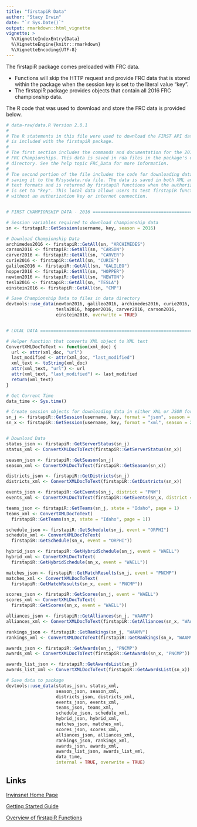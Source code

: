 ```yaml
---
title: "firstapiR Data"
author: "Stacy Irwin"
date: "`r Sys.Date()`"
output: rmarkdown::html_vignette
vignette: >
  %\VignetteIndexEntry{Data}
  %\VignetteEngine{knitr::rmarkdown}
  %\VignetteEncoding{UTF-8}
---
```


The firstapiR package comes preloaded with FRC data.

* Functions will skip the
  HTTP request and provide FRC data that is stored within the package when the
  session key is set to the literal value "key".
* The firstapiR package provides objects that contain all 2016 FRC championship
  data.
  
The R code that was used to download and store the FRC data is provided below.

```R
# data-raw/data.R Version 2.0.1
#
# The R statements in this file were used to download the FIRST API data that
# is included with the firstapiR package.
#
# The first section includes the commands and documentation for the 2016 FIRST
# FRC Championships. This data is saved in rda files in the package's data
# directory. See the help topic FRC_Data for more information.
#
# The second portion of the file includes the code for downloading data and
# saving it to the R/sysdata.rda file. The data is saved in both XML and JSON
# text formats and is returned by firstapiR functions when the authorization key
# is set to "key". This local data allows users to test firstapiR functions
# without an authorization key or internet connection.


# FIRST CHAMPIONSHIP DATA - 2016 ===============================================

# Session variables required to download championship data
sn <- firstapiR::GetSession(username, key, season = 2016)

# Download Championship Data
archimedes2016 <- firstapiR::GetAll(sn, "ARCHIMEDES")
carson2016 <- firstapiR::GetAll(sn, "CARSON")
carver2016 <- firstapiR::GetAll(sn, "CARVER")
curie2016 <- firstapiR::GetAll(sn, "CURIE")
galileo2016 <- firstapiR::GetAll(sn, "GALILEO")
hopper2016 <- firstapiR::GetAll(sn, "HOPPER")
newton2016 <- firstapiR::GetAll(sn, "NEWTON")
tesla2016 <- firstapiR::GetAll(sn, "TESLA")
einstein2016 <- firstapiR::GetAll(sn, "CMP")

# Save Championship Data to files in data directory
devtools::use_data(newton2016, galileo2016, archimedes2016, curie2016,
                   tesla2016, hopper2016, carver2016, carson2016,
                   einstein2016, overwrite = TRUE)


# LOCAL DATA ===================================================================

# Helper function that converts XML object to XML text
ConvertXMLDocToText <- function(xml_doc) {
  url <- attr(xml_doc, "url")
  last_modified <- attr(xml_doc, "last_modified")
  xml_text <- toString(xml_doc)
  attr(xml_text, "url") <- url
  attr(xml_text, "last_modified") <- last_modified
  return(xml_text)
}

# Get Current Time
data_time <- Sys.time()

# Create session objects for downloading data in either XML or JSON formats
sn_j <- firstapiR::GetSession(username, key, format = "json", season = 2016)
sn_x <- firstapiR::GetSession(username, key, format = "xml", season = 2016)


# Download Data
status_json <- firstapiR::GetServerStatus(sn_j)
status_xml <- ConvertXMLDocToText(firstapiR::GetServerStatus(sn_x))

season_json <- firstapiR::GetSeason(sn_j)
season_xml <- ConvertXMLDocToText(firstapiR::GetSeason(sn_x))

districts_json <- firstapiR::GetDistricts(sn_j)
districts_xml <- ConvertXMLDocToText(firstapiR::GetDistricts(sn_x))

events_json <- firstapiR::GetEvents(sn_j, district = "PNW")
events_xml <- ConvertXMLDocToText(firstapiR::GetEvents(sn_x, district = "PNW"))

teams_json <- firstapiR::GetTeams(sn_j, state = "Idaho", page = 1)
teams_xml <- ConvertXMLDocToText(
  firstapiR::GetTeams(sn_x, state = "Idaho", page = 1))

schedule_json <- firstapiR::GetSchedule(sn_j, event = "ORPHI")
schedule_xml <- ConvertXMLDocToText(
  firstapiR::GetSchedule(sn_x, event = "ORPHI"))

hybrid_json <- firstapiR::GetHybridSchedule(sn_j, event = "WAELL")
hybrid_xml <- ConvertXMLDocToText(
  firstapiR::GetHybridSchedule(sn_x, event = "WAELL"))

matches_json <- firstapiR::GetMatchResults(sn_j, event = "PNCMP")
matches_xml <- ConvertXMLDocToText(
  firstapiR::GetMatchResults(sn_x, event = "PNCMP"))

scores_json <- firstapiR::GetScores(sn_j, event = "WAELL")
scores_xml <- ConvertXMLDocToText(
  firstapiR::GetScores(sn_x, event = "WAELL"))

alliances_json <- firstapiR::GetAlliances(sn_j, "WAAMV")
alliances_xml <- ConvertXMLDocToText(firstapiR::GetAlliances(sn_x, "WAAMV"))

rankings_json <- firstapiR::GetRankings(sn_j, "WAAMV")
rankings_xml <- ConvertXMLDocToText(firstapiR::GetRankings(sn_x, "WAAMV"))

awards_json <- firstapiR::GetAwards(sn_j, "PNCMP")
awards_xml <- ConvertXMLDocToText(firstapiR::GetAwards(sn_x, "PNCMP"))

awards_list_json <- firstapiR::GetAwardsList(sn_j)
awards_list_xml <- ConvertXMLDocToText(firstapiR::GetAwardsList(sn_x))

# Save data to package
devtools::use_data(status_json, status_xml,
                   season_json, season_xml,
                   districts_json, districts_xml,
                   events_json, events_xml,
                   teams_json, teams_xml,
                   schedule_json, schedule_xml,
                   hybrid_json, hybrid_xml,
                   matches_json, matches_xml,
                   scores_json, scores_xml,
                   alliances_json, alliances_xml,
                   rankings_json, rankings_xml,
                   awards_json, awards_xml,
                   awards_list_json, awards_list_xml,
                   data_time,
                   internal = TRUE, overwrite = TRUE)
```

## Links

[Irwinsnet Home Page](http://irwinsnet.github.io)  

[Getting Started Guide](http://irwinsnet.github.io/firstapiR/Getting_Started)  

[Overview of firstapiR Functions](
http://irwinsnet.github.io/firstapiR/Functions)  

